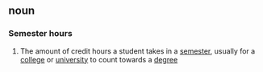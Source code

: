 ==noun==

===Semester hours===
#The amount of credit hours a student takes in a [[semester]], usually for a [[college]] or [[university]] to count towards a [[degree]]